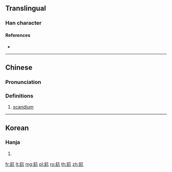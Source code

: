 {{character info/new}}
{{also|钪}}
==Translingual==

===Han character===
{{Han char|rn=167|rad=金|as=04|sn=12|four=80117|canj=CYHN|ids=⿰金亢}}

====References====
* {{Han ref|kx=1299.191|dkj=40258|hdz=64179.080|uh=9227|ud=37415|bh=DC70|bd=56432}}

----

==Chinese==
{{zh-forms|s=钪}}

===Pronunciation===
{{zh-pron
|m=kàng
|c=kong3
|mc=
|oc=
|ma=
|cat=n
}}

===Definitions===
{{zh-hanzi}}

# [[scandium]]

----

==Korean==

===Hanja===
{{ko-hanja|hangeul=항|eumhun=|rv=hang|mr=hang|y=hang}}

# {{defn|lang=ko|sort=金04}}

{{zh-cat|Chemical elements}}

[[fr:鈧]]
[[lt:鈧]]
[[mg:鈧]]
[[pl:鈧]]
[[ro:鈧]]
[[th:鈧]]
[[zh:鈧]]